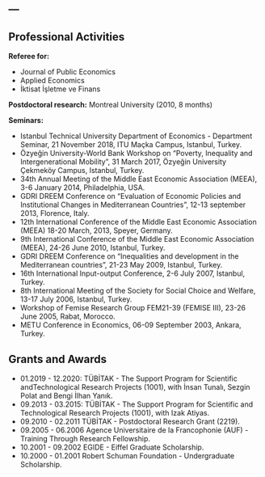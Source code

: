 ---
---

<link rel="stylesheet" href="styles.css" type="text/css">


## Professional Activities

__Referee for:__ 

- Journal of Public Economics 
- Applied Economics 
- İktisat İşletme ve Finans

__Postdoctoral research:__ Montreal University (2010, 8 months)

__Seminars:__ 

- Istanbul Technical University Department of Economics - Department Seminar,  21 November 2018, ITU Maçka Campus, Istanbul, Turkey.
- Özyeğin University-World Bank Workshop on "Poverty, Inequality and Intergenerational Mobility", 31 March 2017, Özyeğin University Çekmeköy Campus, Istanbul, Turkey.
- 34th Annual Meeting of the Middle East Economic Association (MEEA), 3-6 January 2014, Philadelphia, USA.
- GDRI DREEM Conference on "Evaluation of Economic Policies and Institutional Changes in Mediterranean Countries", 12-13 september 2013, Florence, Italy. 
- 12th International Conference of the Middle East Economic Association (MEEA) 18-20 March, 2013, Speyer, Germany.
- 9th International Conference of the Middle East Economic Association (MEEA), 24-26 June 2010, Istanbul, Turkey.
- GDRI DREEM Conference on "Inequalities and development in the Mediterranean countries", 21-23 May 2009, Istanbul, Turkey. 
- 16th International Input-output Conference, 2-6 July 2007, Istanbul, Turkey.
- 8th International Meeting of the Society for Social Choice and Welfare, 13-17 July 2006, Istanbul, Turkey.
- Workshop of Femise Research Group FEM21-39 (FEMISE III), 23-26 June 2005, Rabat, Morocco.
- METU Conference in Economics, 06-09 September 2003, Ankara, Turkey.



## Grants and Awards

- 01.2019 - 12.2020: TÜBİTAK - The Support Program
for Scientific andTechnological Research Projects (1001), with İnsan Tunalı, Sezgin Polat and Bengi İlhan Yanık.
- 09.2013 - 03.2015: TÜBİTAK - The Support Program for Scientific and Technological Research Projects (1001), with Izak Atiyas.
- 09.2010 - 02.2011 TÜBİTAK - Postdoctoral Research Grant (2219).
- 09.2005 - 06.2006 Agence Universitaire de la Francophonie (AUF) - Training Through Research Fellowship.
- 10.2001 - 09.2002 EGIDE - Eiffel Graduate Scholarship.
- 10.2000 - 01.2001 Robert Schuman Foundation - Undergraduate Scholarship.


